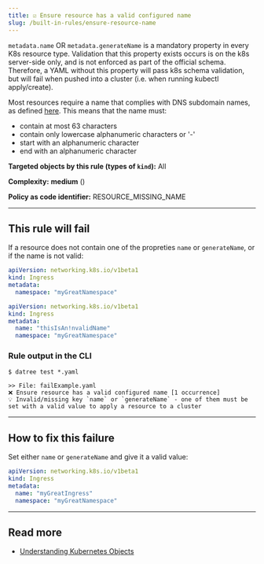 ```yaml
---
title: ☑️ Ensure resource has a valid configured name
slug: /built-in-rules/ensure-resource-name
---
```



`metadata.name` OR `metadata.generateName` is a mandatory property in every K8s resource type. 
Validation that this property exists occurs is on the k8s server-side only, and is not enforced as part of the official schema. 
Therefore, a YAML without this property will pass k8s schema validation, but will fail when pushed into a cluster (i.e. when running kubectl apply/create).  

Most resources require a name that complies with DNS subdomain names, as defined [here](https://kubernetes.io/docs/concepts/overview/working-with-objects/names/#names). This means that the name must:
* contain at most 63 characters
* contain only lowercase alphanumeric characters or '-'
* start with an alphanumeric character
* end with an alphanumeric character


**Targeted objects by this rule (types of **`kind`**):** All

**Complexity:** **medium** (<Complexity/>)

**Policy as code identifier:** RESOURCE_MISSING_NAME

---

## This rule will fail

If a resource does not contain one of the propreties `name` or `generateName`, or if the name is not valid:

```yaml
apiVersion: networking.k8s.io/v1beta1
kind: Ingress
metadata:
  namespace: "myGreatNamespace"
```

```yaml
apiVersion: networking.k8s.io/v1beta1
kind: Ingress
metadata:
  name: "thisIsAn!nvalidName"
  namespace: "myGreatNamespace"
```

### Rule output in the CLI

```terminal
$ datree test *.yaml

>> File: failExample.yaml
❌ Ensure resource has a valid configured name [1 occurrence]
💡 Invalid/missing key `name` or `generateName` - one of them must be set with a valid value to apply a resource to a cluster
```

---

## How to fix this failure

Set either `name` or `generateName` and give it a valid value:

```yaml
apiVersion: networking.k8s.io/v1beta1
kind: Ingress
metadata:
  name: "myGreatIngress"
  namespace: "myGreatNamespace"
```

---

## Read more

- [Understanding Kubernetes Objects](https://kubernetes.io/docs/concepts/overview/working-with-objects/kubernetes-objects/)
